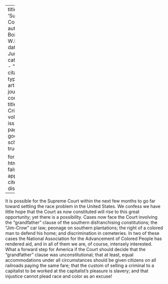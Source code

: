 
---
title: 'Supreme Court'
author: Du Bois, W.E.B.
date: Jun. 1914
categories: 
  - ""
citation: 
  type: article-journal
  container-title: The Crisis
  volume: 9
  issue: 2
  page: 77
google-scholar: true

format:
  html:
    toc: false
    appendix-cite-as: display
---



It is possible for the Supreme Court within the next few months to go far toward settling the race problem in the United States. We confess we have little hope that the Court as now constituted will rise to this great opportunity; yet there is a possibility. Cases now face the Court involving the "grandfather" clause of the southern disfranchising constitutions; the "Jim-Crow" car law; peonage on southern plantations; the right of a colored man to defend his home; and discrimination in cemeteries. In two of these cases the National Association for the Advancement of Colored People has rendered aid, and in all of them we are, of course, intensely interested. What a forward step for America if the Court should decide that the "grandfather" clause was unconstitutional; that at least, equal accommodations under all circumstances should be given citizens on all railroads paying the same fare; that the custom of selling a criminal to a capitalist to be worked at the capitalist's pleasure is slavery; and that injustice cannot plead race and color as an excuse!

